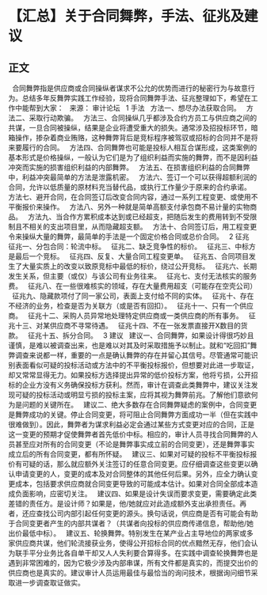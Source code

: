 # 【汇总】关于合同舞弊，手法、征兆及建议
## 正文
 
合同舞弊指是供应商或合同操纵者谋求不公允的优势而进行的秘密行为与故意行为。总结多年反舞弊实践工作经验，现将合同舞弊手法、征兆整理如下，希望在工作中能帮到大家：
 
来源： 审计论坛
 
1
手法
 
方法一、想尽办法获取合同。
 
方法二、采取行动欺骗。
 
方法三、合同操纵几乎都涉及合约方员工与供应商之间的共谋，一旦合同被操纵，结果是企业将遭受重大的损失。通常涉及招投标环节，暗箱操作，掺杂着商业贿赂，这种舞弊背后是竞标程序被驾驭或招标的合同并不是将来要履行的合同。
 
方法四、合同舞弊也可能是投标人相互合谋形成，这类案例的基本形式是价格操纵，一般认为它们是为了组织利益而实施的舞弊，而不是因利益冲突而实施的损害组织利益的内部舞弊。
 
方法五、在损害组织利益的合同舞弊中，利益冲突最简单的方法是泄露机密。
 
方法六、签订一个可以获得超额利润的合同，允许以低质量的原材料充当替代品，或执行工作量少于原来的合约承诺。
 
方法七、避开合同，在合同签订后改变合同内容，通过一系列工程变更、或使用不平衡报价来操作。
 
方法八、另外一种就是简单高额支付承包商不易计量的实物商品。
 
方法九、当合作方累积成本达到或已经超支，把随后发生的费用转到不受限制且不相关的支出项目里，从而隐藏超支额。
 
方法十、合同签订后，用工程变更令来操纵大量的舞弊，最简单的手法是一个固定价格合同或总价合同。
 
2
征兆
 
征兆一、分包合同：轮流中标。
 
征兆二、缺乏竞争性的标价。
 
征兆三、中标方是最后一个竞标。
 
征兆四、反复、大量合同工程变更单。
 
征兆五、合同项目发生了大量实质上的改变以致原竞标中最低的标价，绕过公开竞标。
 
征兆六、长期发生关系，但主要（或仅）与该公司有业务往来。
 
征兆七、支付无法核实的服务费。
 
征兆八、在一些很难核实的领域，存在大量费用超支（可能存在空壳公司）
 
征兆九、隐藏款项付了同一家公司，表面上支付给不同的实体。
 
征兆十、存在不经济的业务，检查是否为关联方（或是否有回扣）。
 
征兆十一、只有一个供应商。
 
征兆十二、采购人员异常地处理特定供应商或一类供应商的所有事务。
 
征兆十三、对某供应商不寻常待遇。
 
征兆十四、不在一张发票直接开X数目的货款。
 
征兆十五、拆分合同。
 
3
建议
 
建议一、合同舞弊，如果设计得很巧妙且谨慎，是难以被调查出来，也是难以对其及时采取措施予以制止。就和“吃回扣”舞弊调查来说都一样，重要的一点是确认舞弊的存在并留心其信号。尽管通常可能识别表面看似可疑的投标活动或方法中的不平衡投标报价，但想要对此进一步取证，却又常常显得无力。如果投标方选择提出异常的低价投标方案，他将亏损，公开招标的企业方没有义务确保投标方获利。然而，审计在调查此类舞弊中，建议关注发现可疑的投标活动或明显亏损的投标主案，应将其视为舞弊前兆。了解他们意欲何为是问题的关键所在。
 
建议二、绝大多数存在合同舞弊疑虑的案例中，合同变更是舞弊成功的关键。停止合同变更，将可阻止合同舞弊方面成功一半（但在实践中很难做到）。因此，舞弊者为谋求利益必定会通过某些方式变更对应的合同，正是这一变更的预期才促使舞弊者首先低价中标。相应的，审计人员寻找合同舞弊的人员甚至应对所有的合同变更（不论是舞弊事实成立前的合同变更），还是舞弊事实成立后的所有合同变更，都有所怀疑。
 
建议三、如果对可疑的投标不平衡投标报价有可疑的话，那么就应额外关注签订的任意合同变更。应仔细调查这些变更以确认申请变更的人，变更的成本及对合同整体的其他任何后果。另外，应全力确认变更成本，包括要求供应商就合同变更导致的可能成本估计。如果对合同全部成本造成负面影响，应密切关注。
 
建议四、如果是设计失误而要求变更，需要确定此类差错的责任方。是设计师？如果是，他/她就应对此造成额外支出承担责任。再者，还应查找公司内部引起任何变更的源头。换句话说，供应商是否有可能会有助于合同变更者产生的内部共谋者？（共谋者向投标的供应商传递信息，帮助他/她出价最低中标）。
 
建议五、轮换舞弊。特别发生在某产业占主导地位的两家或多家供应商共谋，他们轮流接获业务，使得公开招标合同的优点黯然无存，他们会认为联手平分业务比各自单干却又人人失利要合算得多。在实践中调查轮换舞弊也是遇到非常困难的，因为它极少涉及内部串谋，所有文件都是真实的，而提交出价的供应商也是真实的。建议审计人员运用最佳与最恰当的询问技术，根据询问细节采取进一步调查取证做实。
 
